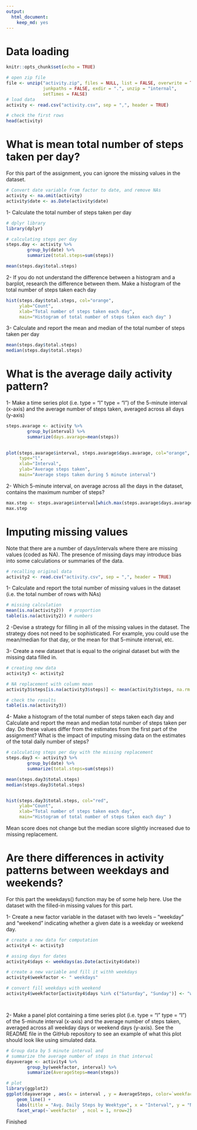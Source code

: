 ```yaml
---
output: 
  html_document: 
    keep_md: yes
---
```



# Data loading 

```r
knitr::opts_chunk$set(echo = TRUE)
```

```r
# open zip file
file <- unzip("activity.zip", files = NULL, list = FALSE, overwrite = TRUE,
              junkpaths = FALSE, exdir = ".", unzip = "internal",
              setTimes = FALSE)
# load data
activity <- read.csv("activity.csv", sep = ",", header = TRUE)

# check the first rows
head(activity)


```



# What is mean total number of steps taken per day?

For this part of the assignment, you can ignore the missing values in the dataset.

```r
# Convert date variable from factor to date, and remove NAs
activity <- na.omit(activity)
activity$date <- as.Date(activity$date)

```

1- Calculate the total number of steps taken per day

```r
# dplyr library
library(dplyr)

# calculating steps per day
steps.day <- activity %>% 
        group_by(date) %>% 
        summarize(total.steps=sum(steps))

mean(steps.day$total.steps)

```

2- If you do not understand the difference between a histogram and a barplot, research the difference between them. Make a histogram of the total number of steps taken each day

```r
hist(steps.day$total.steps, col="orange", 
     ylab="Count", 
     xlab="Total number of steps taken each day",
     main="Histogram of total number of steps taken each day" )


```

3- Calculate and report the mean and median of the total number of steps taken per day

```r
mean(steps.day$total.steps)
median(steps.day$total.steps)

```


# What is the average daily activity pattern?

1- Make a time series plot (i.e. type = "l" type = "l") of the 5-minute interval (x-axis) and the average number of steps taken, averaged across all days (y-axis)

```r

steps.avarage <- activity %>% 
        group_by(interval) %>% 
        summarize(days.avarage=mean(steps))
    

plot(steps.avarage$interval, steps.avarage$days.avarage, col="orange",
     type="l",
     xlab="Interval",
     ylab="Average steps taken",
     main="Average steps taken during 5 minute interval")
```

2- Which 5-minute interval, on average across all the days in the dataset, contains the maximum number of steps?

```r

max.step <- steps.avarage$interval[which.max(steps.avarage$days.avarage)]
max.step
```

# Imputing missing values
Note that there are a number of days/intervals where there are missing values (coded as NA). The presence of missing days may introduce bias into some calculations or summaries of the data.

```r
# recalling original data
activity2 <- read.csv("activity.csv", sep = ",", header = TRUE)

```

1- Calculate and report the total number of missing values in the dataset (i.e. the total number of rows with NAs)
```r
# missing calculation
mean(is.na(activity2))  # proportion
table(is.na(activity2)) # numbers
```



2 -Devise a strategy for filling in all of the missing values in the dataset. The strategy does not need to be sophisticated. For example, you could use the mean/median for that day, or the mean for that 5-minute interval, etc.

3- Create a new dataset that is equal to the original dataset but with the missing data filled in.

```r
# creating new data
activity3 <- activity2

# NA replacement with column mean
activity3$steps[is.na(activity3$steps)] <- mean(activity3$steps, na.rm = TRUE)

# check the results
table(is.na(activity3))
```


4- Make a histogram of the total number of steps taken each day and Calculate and report the mean and median total number of steps taken per day. Do these values differ from the estimates from the first part of the assignment? What is the impact of imputing missing data on the estimates of the total daily number of steps?

```r
# calculating steps per day with the missing replacement
steps.day3 <- activity3 %>% 
        group_by(date) %>% 
        summarize(total.steps=sum(steps))

mean(steps.day3$total.steps)
median(steps.day3$total.steps)


hist(steps.day3$total.steps, col="red", 
     ylab="Count", 
     xlab="Total number of steps taken each day",
     main="Histogram of total number of steps taken each day" )

```

Mean score does not change but the median score slightly increased due to missing replacement. 

# Are there differences in activity patterns between weekdays and weekends?

For this part the weekdays() function may be of some help here. Use the dataset with the filled-in missing values for this part.

1- Create a new factor variable in the dataset with two levels – “weekday” and “weekend” indicating whether a given date is a weekday or weekend day.

```r
# create a new data for computation
activity4 <- activity3

# assing days for dates
activity4$days <- weekdays(as.Date(activity4$date))

# create a new variable and fill it withh weekdays
activity4$weekfactor <- " weekdays"

# convert fill weekdays with weekend
activity4$weekfactor[activity4$days %in% c("Saturday", "Sunday")] <- "weekend"




```


2- Make a panel plot containing a time series plot (i.e. type = "l" type = "l") of the 5-minute interval (x-axis) and the average number of steps taken, averaged across all weekday days or weekend days (y-axis). See the README file in the GitHub repository to see an example of what this plot should look like using simulated data.

```r

# Group data by 5 minute interval and 
# summarize the average number of steps in that interval
dayaverage <- activity4 %>%
        group_by(weekfactor, interval) %>%
        summarize(AverageSteps=mean(steps))

# plot
library(ggplot2)
ggplot(dayaverage , aes(x = interval , y = AverageSteps, color=`weekfactor`)) +
    geom_line() +
    labs(title = "Avg. Daily Steps by Weektype", x = "Interval", y = "No. of Steps") + 
    facet_wrap(~`weekfactor` , ncol = 1, nrow=2)


```

Finished